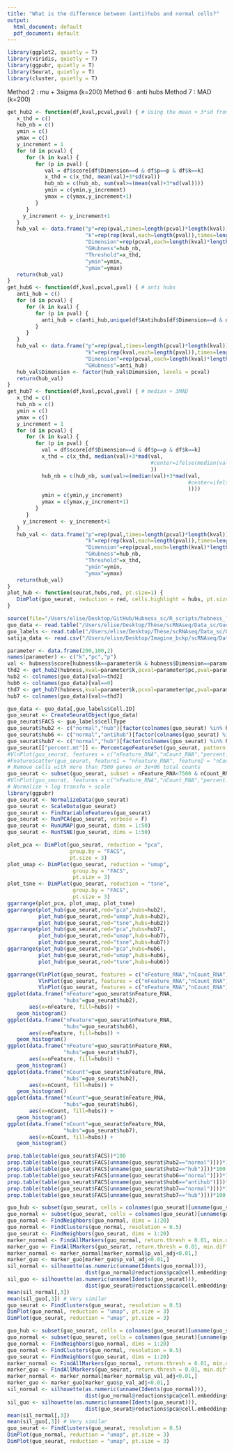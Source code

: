 ```yaml
---
title: "What is the difference between (anti)hubs and normal cells?"
output:
  html_document: default
  pdf_document: default
---
```


```r
library(ggplot2, quietly = T)
library(viridis, quietly = T)
library(ggpubr, quietly = T)
library(Seurat, quietly = T)
library(cluster, quietly = T)
```

Method 2 : mu + 3sigma (k=200)
Method 6 : anti hubs
Method 7 : MAD (k=200)

```r
get_hub2 <- function(df,kval,pcval,pval) { # Using the mean + 3*sd from Tomasev
   x_thd = c()
   hub_nb = c()
   ymin = c()
   ymax = c()
   y_increment = 1
   for (d in pcval) {
      for (k in kval) {
         for (p in pval) {
            val = df$score[df$Dimension==d & df$p==p & df$k==k]
            x_thd = c(x_thd, mean(val)+3*sd(val))
            hub_nb = c(hub_nb, sum(val>=(mean(val)+3*sd(val))))
            ymin = c(ymin,y_increment)
            ymax = c(ymax,y_increment+1)
         }
      }
     y_increment <- y_increment+1
   }
   hub_val <- data.frame("p"=rep(pval,times=length(pcval)*length(kval)),
                         "k"=rep(rep(kval,each=length(pval)),times=length(pcval)),
                         "Dimension"=rep(pcval,each=length(kval)*length(pval)),
                         "GHubness"=hub_nb,
                         "Threshold"=x_thd,
                         "ymin"=ymin,
                         "ymax"=ymax)
   return(hub_val)
}
get_hub6 <- function(df,kval,pcval,pval) { # anti hubs
   anti_hub = c()
   for (d in pcval) {
      for (k in kval) {
         for (p in pval) {
           anti_hub = c(anti_hub,unique(df$Antihubs[df$Dimension==d & df$p==p & df$k==k]))
         }
      }
   }
   hub_val <- data.frame("p"=rep(pval,times=length(pcval)*length(kval)),
                         "k"=rep(rep(kval,each=length(pval)),times=length(pcval)),
                         "Dimension"=rep(pcval,each=length(kval)*length(pval)),
                         "GHubness"=anti_hub)
   hub_val$Dimension <- factor(hub_val$Dimension, levels = pcval)
   return(hub_val)
}
get_hub7 <- function(df,kval,pcval,pval) { # median + 3MAD
   x_thd = c()
   hub_nb = c()
   ymin = c()
   ymax = c()
   y_increment = 1
   for (d in pcval) {
      for (k in kval) {
         for (p in pval) {
           val = df$score[df$Dimension==d & df$p==p & df$k==k]
           x_thd = c(x_thd, median(val)+3*mad(val,
                                              #center=ifelse(median(val)!=0,median(val),1)
                                              ))
           hub_nb = c(hub_nb, sum(val>=(median(val)+3*mad(val,
                                                          #center=ifelse(median(val)!=0,median(val),1)
                                                          ))))
           ymin = c(ymin,y_increment)
           ymax = c(ymax,y_increment+1)
         }
      }
     y_increment <- y_increment+1
   }
   hub_val <- data.frame("p"=rep(pval,times=length(pcval)*length(kval)),
                         "k"=rep(rep(kval,each=length(pval)),times=length(pcval)),
                         "Dimension"=rep(pcval,each=length(kval)*length(pval)),
                         "GHubness"=hub_nb,
                         "Threshold"=x_thd,
                         "ymin"=ymin,
                         "ymax"=ymax)
   return(hub_val)
}
plot_hub <- function(seurat,hubs,red, pt.size=1) {
   DimPlot(guo_seurat, reduction = red, cells.highlight = hubs, pt.size = pt.size, sizes.highlight = pt.size)
}
```

```r
source(file="/Users/elise/Desktop/GitHub/Hubness_sc/R_scripts/hubness_load_write_data.R")
guo_data <- read.table("/Users/elise/Desktop/Thèse/scRNAseq/Data_sc/Guo_lung_2018/GSE99254_NSCLC.TCell.S9055.count.labeled.txt")
guo_labels <- read.table("/Users/elise/Desktop/Thèse/scRNAseq/Data_sc/Guo_lung_2018/Dataset-2019-01-22.csv",sep=";",header = T)
satija_data <- read.csv("/Users/elise/Desktop/Imagine_bckp/scRNAseq/Data_sc/hubness_data/10X/GSE100866_CBMC_8K_13AB_10X-RNA_umi.csv", row.names = 1)
```

```r
parameter <- data.frame(200,100,2)
names(parameter) <- c("k","pc","p")
val <- hubness$score[hubness$k==parameter$k & hubness$Dimension==parameter$pc & hubness$p==parameter$p]
thd2 <- get_hub2(hubness,kval=parameter$k,pcval=parameter$pc,pval=parameter$p)$Threshold
hub2 <- colnames(guo_data)[val>=thd2]
hub6 <- colnames(guo_data)[val==0]
thd7 <- get_hub7(hubness,kval=parameter$k,pcval=parameter$pc,pval=parameter$p)$Threshold
hub7 <- colnames(guo_data)[val>=thd7]
```

```r
guo_data <- guo_data[,guo_labels$Cell.ID]
guo_seurat <- CreateSeuratObject(guo_data)
guo_seurat$FACS <- guo_labels$cellType
guo_seurat$hub2 <- c("normal","hub")[factor(colnames(guo_seurat) %in% hub2, levels = c("FALSE","TRUE"))]
guo_seurat$hub6 <- c("normal","antihub")[factor(colnames(guo_seurat) %in% hub6, levels = c("FALSE","TRUE"))]
guo_seurat$hub7 <- c("normal","hub")[factor(colnames(guo_seurat) %in% hub7, levels = c("FALSE","TRUE"))]
guo_seurat[["percent.mt"]] <- PercentageFeatureSet(guo_seurat, pattern = "^MT-")
#VlnPlot(guo_seurat, features = c("nFeature_RNA","nCount_RNA","percent.mt"))
#FeatureScatter(guo_seurat, feature1 = "nFeature_RNA", feature2 = "nCount_RNA")
# Remove cells with more than 7500 genes or 3e+06 total counts
guo_seurat <- subset(guo_seurat, subset = nFeature_RNA<7500 & nCount_RNA<3e+06) # 9047 cells
#VlnPlot(guo_seurat, features = c("nFeature_RNA","nCount_RNA","percent.mt"))
# Normalize + log transfo + scale
library(ggpubr)
guo_seurat <- NormalizeData(guo_seurat)
guo_seurat <- ScaleData(guo_seurat)
guo_seurat <- FindVariableFeatures(guo_seurat)
guo_seurat <- RunPCA(guo_seurat, verbose = F)
guo_seurat <- RunUMAP(guo_seurat, dims = 1:50)
guo_seurat <- RunTSNE(guo_seurat, dims = 1:50)
```

```r
plot_pca <- DimPlot(guo_seurat, reduction = "pca",
                    group.by = "FACS", 
                    pt.size = 3)
plot_umap <- DimPlot(guo_seurat, reduction = "umap",
                     group.by = "FACS",
                     pt.size = 3)
plot_tsne <- DimPlot(guo_seurat, reduction = "tsne", 
                     group.by = "FACS",
                     pt.size = 3)
ggarrange(plot_pca, plot_umap, plot_tsne)
ggarrange(plot_hub(guo_seurat,red="pca",hubs=hub2),
          plot_hub(guo_seurat,red="umap",hubs=hub2),
          plot_hub(guo_seurat,red="tsne",hubs=hub2))
ggarrange(plot_hub(guo_seurat,red="pca",hubs=hub7),
          plot_hub(guo_seurat,red="umap",hubs=hub7),
          plot_hub(guo_seurat,red="tsne",hubs=hub7))
ggarrange(plot_hub(guo_seurat,red="pca",hubs=hub6),
          plot_hub(guo_seurat,red="umap",hubs=hub6),
          plot_hub(guo_seurat,red="tsne",hubs=hub6))
```

```r
ggarrange(VlnPlot(guo_seurat, features = c("nFeature_RNA","nCount_RNA"), group.by = "hub2"),
          VlnPlot(guo_seurat, features = c("nFeature_RNA","nCount_RNA"), group.by = "hub6"),
          VlnPlot(guo_seurat, features = c("nFeature_RNA","nCount_RNA"), group.by = "hub7"))
ggplot(data.frame("nFeature"=guo_seurat$nFeature_RNA,
                  "hubs"=guo_seurat$hub2),
       aes(x=nFeature, fill=hubs)) +
   geom_histogram()
ggplot(data.frame("nFeature"=guo_seurat$nFeature_RNA,
                  "hubs"=guo_seurat$hub6),
       aes(x=nFeature, fill=hubs)) +
   geom_histogram()
ggplot(data.frame("nFeature"=guo_seurat$nFeature_RNA,
                  "hubs"=guo_seurat$hub7),
       aes(x=nFeature, fill=hubs)) +
   geom_histogram()
ggplot(data.frame("nCount"=guo_seurat$nFeature_RNA,
                  "hubs"=guo_seurat$hub2),
       aes(x=nCount, fill=hubs)) +
   geom_histogram()
ggplot(data.frame("nCount"=guo_seurat$nFeature_RNA,
                  "hubs"=guo_seurat$hub6),
       aes(x=nCount, fill=hubs)) +
   geom_histogram()
ggplot(data.frame("nCount"=guo_seurat$nFeature_RNA,
                  "hubs"=guo_seurat$hub7),
       aes(x=nCount, fill=hubs)) +
   geom_histogram()
```

```r
prop.table(table(guo_seurat$FACS))*100
prop.table(table(guo_seurat$FACS[unname(guo_seurat$hub2=="normal")]))*100
prop.table(table(guo_seurat$FACS[unname(guo_seurat$hub2=="hub")]))*100
prop.table(table(guo_seurat$FACS[unname(guo_seurat$hub6=="normal")]))*100
prop.table(table(guo_seurat$FACS[unname(guo_seurat$hub6=="antihub")]))*100
prop.table(table(guo_seurat$FACS[unname(guo_seurat$hub7=="normal")]))*100
prop.table(table(guo_seurat$FACS[unname(guo_seurat$hub7=="hub")]))*100

guo_hub <- subset(guo_seurat, cells = colnames(guo_seurat)[unname(guo_seurat$hub2=="hub")])
guo_normal <- subset(guo_seurat, cells = colnames(guo_seurat)[unname(guo_seurat$hub2!="hub")])
guo_normal <- FindNeighbors(guo_normal, dims = 1:20)
guo_normal <- FindClusters(guo_normal, resolution = 0.5)
guo_seurat <- FindNeighbors(guo_seurat, dims = 1:20)
marker_normal <- FindAllMarkers(guo_normal, return.thresh = 0.01, min.diff.pct = 0.15)
marker_guo <- FindAllMarkers(guo_seurat, return.thresh = 0.01, min.diff.pct = 0.15)
marker_normal <- marker_normal[marker_normal$p_val_adj<0.01,]
marker_guo <- marker_guo[marker_guo$p_val_adj<0.01,]
sil_normal <- silhouette(as.numeric(unname(Idents(guo_normal))),
                         dist(guo_normal@reductions$pca@cell.embeddings[,1:20]))
sil_guo <- silhouette(as.numeric(unname(Idents(guo_seurat))),
                         dist(guo_seurat@reductions$pca@cell.embeddings[,1:20]))
mean(sil_normal[,3])
mean(sil_guo[,3]) # Very similar
guo_seurat <- FindClusters(guo_seurat, resolution = 0.5)
DimPlot(guo_normal, reduction = "umap", pt.size = 3)
DimPlot(guo_seurat, reduction = "umap", pt.size = 3)

guo_hub <- subset(guo_seurat, cells = colnames(guo_seurat)[unname(guo_seurat$hub7=="hub")])
guo_normal <- subset(guo_seurat, cells = colnames(guo_seurat)[unname(guo_seurat$hub7!="hub")])
guo_normal <- FindNeighbors(guo_normal, dims = 1:20)
guo_normal <- FindClusters(guo_normal, resolution = 0.5)
guo_seurat <- FindNeighbors(guo_seurat, dims = 1:20)
marker_normal <- FindAllMarkers(guo_normal, return.thresh = 0.01, min.diff.pct = 0.15)
marker_guo <- FindAllMarkers(guo_seurat, return.thresh = 0.01, min.diff.pct = 0.15)
marker_normal <- marker_normal[marker_normal$p_val_adj<0.01,]
marker_guo <- marker_guo[marker_guo$p_val_adj<0.01,]
sil_normal <- silhouette(as.numeric(unname(Idents(guo_normal))),
                         dist(guo_normal@reductions$pca@cell.embeddings[,1:20]))
sil_guo <- silhouette(as.numeric(unname(Idents(guo_seurat))),
                         dist(guo_seurat@reductions$pca@cell.embeddings[,1:20]))
mean(sil_normal[,3])
mean(sil_guo[,3]) # Very similar
guo_seurat <- FindClusters(guo_seurat, resolution = 0.5)
DimPlot(guo_normal, reduction = "umap", pt.size = 3)
DimPlot(guo_seurat, reduction = "umap", pt.size = 3)
```

